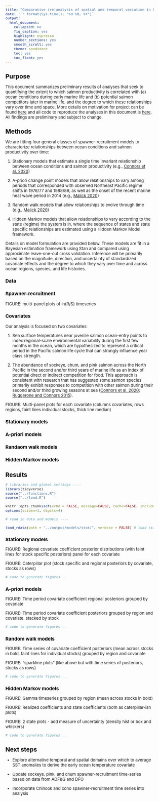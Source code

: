 ```yaml
---
title: "Comparative (re)analysis of spatial and temporal variation in Pacific salmon responses to a warming and more crowded North Pacific Ocean"
date: '`r format(Sys.time(), "%d %B, %Y")`'
output:
  html_document:
    collapsed: no
    fig_caption: yes
    highlight: espresso
    number_sections: yes
    smooth_scroll: yes
    theme: sandstone
    toc: yes
    toc_float: yes
---
```


```{=html}
<style type="text/css">

body{ /* Normal  */
      font-size: 13px;
  }
td {  /* Table  */
  font-size: 13px;
}
h1.title {
  font-size: 24px;
  color: Black;
}
h1 { /* Header 1 */
  font-size: 19px;
  color: Black;
}
h2 { /* Header 2 */
  font-size: 15px;
  color: Black;
}
h3 { /* Header 3 */
  font-size: 15px;
  color: Black;
}
</style>
```
# Purpose

This document summarizes preliminary results of analyses that seek to quantifying the extent to which salmon productivity is correlated with (a) ocean conditions during early marine life and (b) potential salmon competitors later in marine life, and the degree to which these relationships vary over time and space. More details on motivation for project can be found [here](https://docs.google.com/document/d/10S7fLbRe9TfdlgTrm0hEvXyFVNHW8M8M/edit) and all code to reproduce the analyses in this document is [here](https://github.com/Pacific-salmon-assess/Salmon-warming-crowded-oceans). All findings are preliminary and subject to change.

# Methods

We are fitting four general classes of spawner-recruitment models to characterize relationships between ocean conditions and salmon productivity over time:

1.  Stationary models that estimate a single time invariant relationship between ocean conditions and salmon productivity (e.g., [Connors et al. 2020](https://cdnsciencepub.com/doi/full/10.1139/cjfas-2019-0422))

2.  A-priori change point models that allow relationships to vary among periods that corresponded with observed Northeast Pacific regime shifts in 1976/77 and 1988/89, as well as the onset of the recent marine heat wave period in 2014 (e.g., [Malick 2020](https://onlinelibrary.wiley.com/doi/10.1111/fog.12469))

3.  Random walk models that allow relationships to evolve through time (e.g., [Malick 2020](https://onlinelibrary.wiley.com/doi/10.1111/fog.12469))

4.  Hidden Markov models that allow relationships to vary according to the state (regime) the system is in, where the sequence of states and state specific relationships are estimated using a Hidden Markov Model framework.

Details on model formulation are provided below. These models are fit in a Bayesian estimation framework using Stan and compared using approximate leave-one-out cross validation. Inference will be primarily based on the magnitude, direction, and uncertainty of standardized covariate effects and the degree to which they vary over time and across ocean regions, species, and life histories.

## Data

### Spawner-recruitment

FIGURE: multi-panel plots of ln(R/S) timeseries

### Covariates

Our analysis is focused on two covariates:

1.  Sea surface temperatures near juvenile salmon ocean-entry points to index regional-scale environmental variability during the first few months in the ocean, which are hypothesized to represent a critical period in the Pacific salmon life cycle that can strongly influence year class strength.

2.  The abundance of sockeye, chum, and pink salmon across the North Pacific in the second and/or third years of marine life as an index of potential direct or indirect competition for food. This approach is consistent with research that has suggested some salmon species primarily exhibit responses to competition with other salmon during their second and/or third growing seasons at sea ([Connors et al. 2020](https://cdnsciencepub.com/doi/full/10.1139/cjfas-2019-0422); [Ruggerone and Connors 2015](https://cdnsciencepub.com/doi/full/10.1139/cjfas-2014-0134)).

FIGURE: Multi-panel plots for each covariate (columns covariates, rows regions, faint lines individual stocks, thick line median)

## Stationary models

## A-priori models

## Randaom walk models

## Hidden Markov models

# Results

```r
# libraries and global settings ----
library(tidyverse)
source("../functions.R")
source("../load.R")

knitr::opts_chunk$set(echo = FALSE, message=FALSE, cache=FALSE, include=TRUE, dpi=300)
options(scipen=1, digits=4)

# read in data and models ----

load_rdata(path = "../output/models/stat/", verbose = FALSE) # load static model fits


```

## Stationary models

FIGURE: Regional covariate coefficient posterior distributions (with faint lines for stock specific posteriors) panel for each covariate

FIGURE: Caterpillar plot (stock specific and regional posteriors by covariate, stocks as rows)

```r
# code to generate figures...
```

## A-priori models

FIGURE: Time period covariate coefficient regional posteriors grouped by covariate

FIGURE: Time period covariate coefficient posteriors grouped by region and covariate, stacked by stock

```r
# code to generate figures...
```

## Random walk models

FIGURE: Time series of covariate coefficient posteriors (mean across stocks in bold, faint lines for individual stocks) grouped by region and covariate

FIGURE: "sparkline plots" (like above but with time series of posteriors, stocks as rows)

```r
# code to generate figures...
```

## Hidden Markov models

FIGURE: Gamma timeseries grouped by region (mean across stocks in bold)

FIGURE: Realized coefficients and state coefficients (both as caterpillar-ish plots)

FIGURE: 2 state plots - add measure of uncertainty (density hist or box and whiskers)

```r
# code to generate figures...
```

# Next steps

-   Explore alternative temporal and spatial domains over which to average SST anomalies to derive the early ocean temperature covariate

-   Update sockeye, pink, and chum spawner-recruitment time-series based on data from ADF&G and DFO

-   Incorporate Chinook and coho spawner-recruitment time series into analysis
